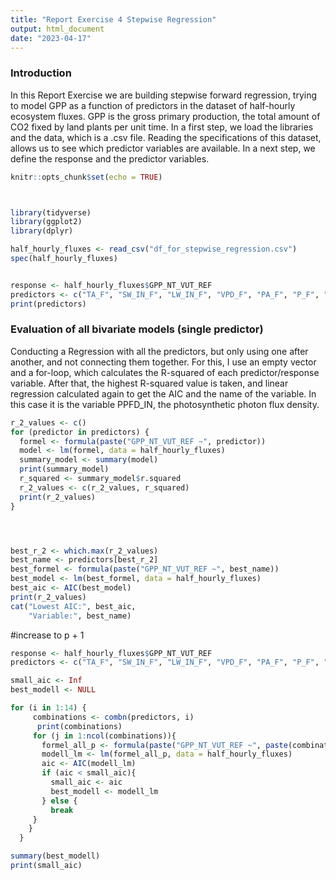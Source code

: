 ```yaml
---
title: "Report Exercise 4 Stepwise Regression"
output: html_document
date: "2023-04-17"
---
```


### Introduction

In this Report Exercise we are building stepwise forward regression, trying to model GPP as a function of predictors in the dataset of half-hourly ecosystem fluxes. GPP is the gross primary production, the total amount of CO2 fixed by land plants per unit time. In a first step, we load the libraries and the data, which is a .csv file. Reading the specifications of this dataset, allows us to see which predictor variables are available. In a next step, we define the response and the predictor variables. 

```r
knitr::opts_chunk$set(echo = TRUE)



library(tidyverse)
library(ggplot2)
library(dplyr)
```
```r

half_hourly_fluxes <- read_csv("df_for_stepwise_regression.csv")
spec(half_hourly_fluxes)


response <- half_hourly_fluxes$GPP_NT_VUT_REF
predictors <- c("TA_F", "SW_IN_F", "LW_IN_F", "VPD_F", "PA_F", "P_F", "WS_F", "TA_F_MDS", "SW_IN_F_MDS", "LW_IN_F_MDS", "VPD_F_MDS", "CO2_F_MDS", "PPFD_IN", "USTAR")
print(predictors)
```

### Evaluation of all bivariate models (single predictor)

Conducting a Regression with all the predictors, but only using one after another, and not connecting them together. For this, I use an empty vector and a for-loop, which calculates the R-squared of each predictor/response variable. After that, the highest R-squared value is taken, and linear regression calculated again to get the AIC and the name of the variable. In this case it is the variable PPFD_IN, the photosynthetic photon flux density.



```r
r_2_values <- c()
for (predictor in predictors) {
  formel <- formula(paste("GPP_NT_VUT_REF ~", predictor))
  model <- lm(formel, data = half_hourly_fluxes)
  summary_model <- summary(model)
  print(summary_model)
  r_squared <- summary_model$r.squared
  r_2_values <- c(r_2_values, r_squared)
  print(r_2_values)
}




best_r_2 <- which.max(r_2_values)
best_name <- predictors[best_r_2]
best_formel <- formula(paste("GPP_NT_VUT_REF ~", best_name))
best_model <- lm(best_formel, data = half_hourly_fluxes)
best_aic <- AIC(best_model)
print(r_2_values)
cat("Lowest AIC:", best_aic, 
    "Variable:", best_name)


```



#increase to p + 1
```r
response <- half_hourly_fluxes$GPP_NT_VUT_REF
predictors <- c("TA_F", "SW_IN_F", "LW_IN_F", "VPD_F", "PA_F", "P_F", "WS_F", "TA_F_MDS", "SW_IN_F_MDS", "LW_IN_F_MDS", "VPD_F_MDS", "CO2_F_MDS", "PPFD_IN", "USTAR")

small_aic <- Inf
best_modell <- NULL

for (i in 1:14) {
     combinations <- combn(predictors, i)
      print(combinations)
     for (j in 1:ncol(combinations)){
       formel_all_p <- formula(paste("GPP_NT_VUT_REF ~", paste(combinations[,j], collapse = "+")))
       modell_lm <- lm(formel_all_p, data = half_hourly_fluxes)
       aic <- AIC(modell_lm)
       if (aic < small_aic){
         small_aic <- aic
         best_modell <- modell_lm
       } else {
         break
     }
    }
  }

summary(best_modell)
print(small_aic)

```
